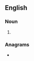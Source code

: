 ==English==

===Noun===
{{head|en|noun form}}

# {{plural of|en|chadri}}

===Anagrams===
* {{anagrams|en|a=acdhirs|diarchs}}